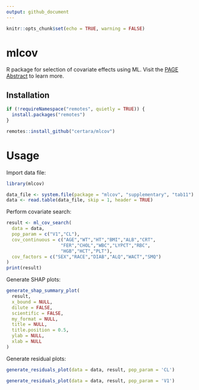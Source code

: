 ```yaml
---
output: github_document
---
```


```r
knitr::opts_chunk$set(echo = TRUE, warning = FALSE)
```

# mlcov

R package for selection of covariate effects using ML. Visit the [PAGE Abstract](https://www.page-meeting.org/?abstract=10996) to learn more.

## Installation

```r
if (!requireNamespace("remotes", quietly = TRUE)) {
  install.packages("remotes")
}

remotes::install_github("certara/mlcov")
```

# Usage

Import data file:

```r
library(mlcov)

data_file <- system.file(package = "mlcov", "supplementary", "tab11")
data <- read.table(data_file, skip = 1, header = TRUE)
```

Perform covariate search:

```r
result <- ml_cov_search(
  data = data,
  pop_param = c("V1","CL"),
  cov_continuous = c("AGE","WT","HT","BMI","ALB","CRT",
                    "FER","CHOL","WBC","LYPCT","RBC",
                    "HGB","HCT","PLT"),
  cov_factors = c("SEX","RACE","DIAB","ALQ","WACT","SMQ")
)
print(result)
```

Generate SHAP plots:

```r
generate_shap_summary_plot(
  result,
  x_bound = NULL,
  dilute = FALSE,
  scientific = FALSE,
  my_format = NULL,
  title = NULL,
  title.position = 0.5,
  ylab = NULL,
  xlab = NULL
)

```

Generate residual plots:

```r
generate_residuals_plot(data = data, result, pop_param = 'CL')
```

```r
generate_residuals_plot(data = data, result, pop_param = 'V1')
```

